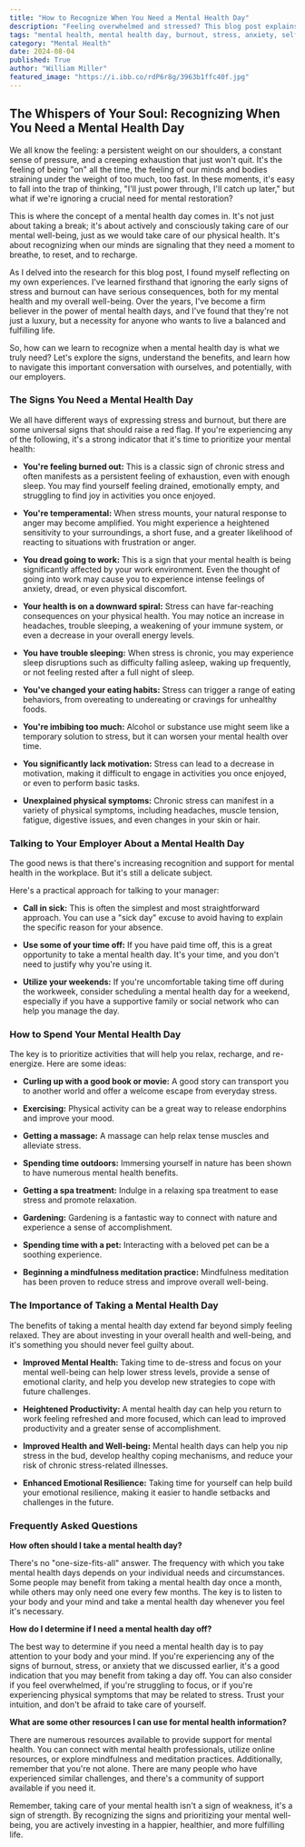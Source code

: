 ```yaml
---
title: "How to Recognize When You Need a Mental Health Day"
description: "Feeling overwhelmed and stressed? This blog post explains how to recognize when you need a mental health day, the signs to watch for, and how to talk to your employer. Learn how to prioritize self-care and reap the benefits of taking time for mental restoration."
tags: "mental health, mental health day, burnout, stress, anxiety, self-care, well-being, productivity, workplace, employer, work-life balance, health, coping mechanisms, mindfulness, meditation, relaxation"
category: "Mental Health"
date: 2024-08-04
published: True
author: "William Miller"
featured_image: "https://i.ibb.co/rdP6r8g/3963b1ffc40f.jpg"
---
```


## The Whispers of Your Soul: Recognizing When You Need a Mental Health Day

We all know the feeling: a persistent weight on our shoulders, a constant sense of pressure, and a creeping exhaustion that just won't quit. It's the feeling of being "on" all the time, the feeling of our minds and bodies straining under the weight of too much, too fast. In these moments, it's easy to fall into the trap of thinking, "I'll just power through, I'll catch up later," but what if we're ignoring a crucial need for mental restoration?

This is where the concept of a mental health day comes in.  It's not just about taking a break; it's about actively and consciously taking care of our mental well-being, just as we would take care of our physical health. It's about recognizing when our minds are signaling that they need a moment to breathe, to reset, and to recharge. 

As I delved into the research for this blog post, I found myself reflecting on my own experiences. I've learned firsthand that ignoring the early signs of stress and burnout can have serious consequences, both for my mental health and my overall well-being. Over the years, I've become a firm believer in the power of mental health days, and I've found that they're not just a luxury, but a necessity for anyone who wants to live a balanced and fulfilling life. 

So, how can we learn to recognize when a mental health day is what we truly need? Let's explore the signs, understand the benefits, and learn how to navigate this important conversation with ourselves, and potentially, with our employers.

### The Signs You Need a Mental Health Day

We all have different ways of expressing stress and burnout, but there are some universal signs that should raise a red flag. If you're experiencing any of the following, it's a strong indicator that it's time to prioritize your mental health:

* **You're feeling burned out:** This is a classic sign of chronic stress and often manifests as a persistent feeling of exhaustion, even with enough sleep. You may find yourself feeling drained, emotionally empty, and struggling to find joy in activities you once enjoyed.

* **You're temperamental:** When stress mounts, your natural response to anger may become amplified.  You might experience a heightened sensitivity to your surroundings,  a short fuse, and a greater likelihood of reacting to situations with frustration or anger. 

* **You dread going to work:** This is a sign that your mental health is being significantly affected by your work environment. Even the thought of going into work may cause you to experience intense feelings of anxiety, dread, or even physical discomfort.

* **Your health is on a downward spiral:** Stress can have far-reaching consequences on your physical health.  You may notice an increase in headaches, trouble sleeping, a weakening of your immune system, or even a decrease in your overall energy levels.

* **You have trouble sleeping:**  When stress is chronic, you may experience sleep disruptions such as difficulty falling asleep, waking up frequently, or not feeling rested after a full night of sleep.

* **You've changed your eating habits:** Stress can trigger a range of eating behaviors, from overeating to undereating or cravings for unhealthy foods. 

* **You're imbibing too much:** Alcohol or substance use might seem like a temporary solution to stress, but it can worsen your mental health over time.

* **You significantly lack motivation:** Stress can lead to a decrease in motivation, making it difficult to engage in activities you once enjoyed, or even to perform basic tasks.

* **Unexplained physical symptoms:** Chronic stress can manifest in a variety of physical symptoms, including headaches, muscle tension, fatigue, digestive issues, and even changes in your skin or hair. 

### Talking to Your Employer About a Mental Health Day

The good news is that there's increasing recognition and support for mental health in the workplace.  But it's still a delicate subject. 

Here's a practical approach for talking to your manager:

* **Call in sick:** This is often the simplest and most straightforward approach.  You can use a "sick day" excuse to avoid having to explain the specific reason for your absence. 

* **Use some of your time off:** If you have paid time off, this is a great opportunity to take a mental health day. It's your time, and you don't need to justify why you're using it.

* **Utilize your weekends:** If you're uncomfortable taking time off during the workweek, consider scheduling a mental health day for a weekend, especially if you have a supportive family or social network who can help you manage the day. 

###  How to Spend Your Mental Health Day

The key is to prioritize activities that will help you relax, recharge, and re-energize. Here are some ideas:

* **Curling up with a good book or movie:**  A good story can transport you to another world and offer a welcome escape from everyday stress.

* **Exercising:**  Physical activity can be a great way to release endorphins and improve your mood.

* **Getting a massage:**  A massage can help relax tense muscles and alleviate stress. 

* **Spending time outdoors:** Immersing yourself in nature has been shown to have numerous mental health benefits.

* **Getting a spa treatment:**  Indulge in a relaxing spa treatment to ease stress and promote relaxation.

* **Gardening:**  Gardening is a fantastic way to connect with nature and experience a sense of accomplishment. 

* **Spending time with a pet:**   Interacting with a beloved pet can be a soothing experience.

* **Beginning a mindfulness meditation practice:**  Mindfulness meditation has been proven to reduce stress and improve overall well-being. 

### The Importance of Taking a Mental Health Day

The benefits of taking a mental health day extend far beyond simply feeling relaxed. They are about investing in your overall health and well-being, and it's something you should never feel guilty about.  

* **Improved Mental Health:** Taking time to de-stress and focus on your mental well-being can help lower stress levels, provide a sense of emotional clarity, and help you develop new strategies to cope with future challenges.

* **Heightened Productivity:** A mental health day can help you return to work feeling refreshed and more focused, which can lead to improved productivity and a greater sense of accomplishment. 

* **Improved Health and Well-being:**  Mental health days can help you nip stress in the bud, develop healthy coping mechanisms, and reduce your risk of chronic stress-related illnesses.

* **Enhanced Emotional Resilience:**  Taking time for yourself can help build your emotional resilience, making it easier to handle setbacks and challenges in the future.

### Frequently Asked Questions

**How often should I take a mental health day?**

There's no "one-size-fits-all" answer. The frequency with which you take mental health days depends on your individual needs and circumstances. Some people may benefit from taking a mental health day once a month, while others may only need one every few months. The key is to listen to your body and your mind and take a mental health day whenever you feel it's necessary. 

**How do I determine if I need a mental health day off?**

The best way to determine if you need a mental health day is to pay attention to your body and your mind. If you're experiencing any of the signs of burnout, stress, or anxiety that we discussed earlier, it's a good indication that you may benefit from taking a day off. You can also consider if you feel overwhelmed, if you're struggling to focus, or if you're experiencing physical symptoms that may be related to stress.  Trust your intuition, and don't be afraid to take care of yourself. 

**What are some other resources I can use for mental health information?**

There are numerous resources available to provide support for mental health. You can connect with mental health professionals, utilize online resources, or explore mindfulness and meditation practices. Additionally, remember that you're not alone. There are many people who have experienced similar challenges, and there's a community of support available if you need it.

Remember, taking care of your mental health isn't a sign of weakness, it's a sign of strength.  By recognizing the signs and prioritizing your mental well-being, you are actively investing in a happier, healthier, and more fulfilling life. 